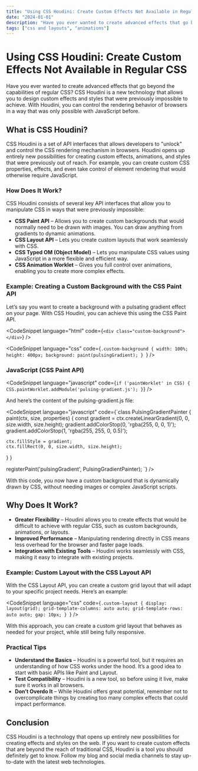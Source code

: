 ```yaml
---
title: "Using CSS Houdini: Create Custom Effects Not Available in Regular CSS"
date: "2024-01-01"
description: "Have you ever wanted to create advanced effects that go beyond the capabilities of regular CSS? CSS Houdini is a new technology that allows you to design custom effects and styles that were previously impossible to achieve. Learn how CSS Houdini can change the way you build websites."
tags: ["css and layouts", "animations"]
---
```


# Using CSS Houdini: Create Custom Effects Not Available in Regular CSS

Have you ever wanted to create advanced effects that go beyond the capabilities of regular CSS? CSS Houdini is a new technology that allows you to design custom effects and styles that were previously impossible to achieve. With Houdini, you can control the rendering behavior of browsers in a way that was only possible with JavaScript before.

## What is CSS Houdini?

CSS Houdini is a set of API interfaces that allows developers to "unlock" and control the CSS rendering mechanism in browsers. Houdini opens up entirely new possibilities for creating custom effects, animations, and styles that were previously out of reach. For example, you can create custom CSS properties, effects, and even take control of element rendering that would otherwise require JavaScript.

### How Does It Work?

CSS Houdini consists of several key API interfaces that allow you to manipulate CSS in ways that were previously impossible:

-   **CSS Paint API** – Allows you to create custom backgrounds that would normally need to be drawn with images. You can draw anything from gradients to dynamic animations.
-   **CSS Layout API** – Lets you create custom layouts that work seamlessly with CSS.
-   **CSS Typed OM (Object Model)** – Lets you manipulate CSS values using JavaScript in a more flexible and efficient way.
-   **CSS Animation Worklet** – Gives you full control over animations, enabling you to create more complex effects.

### Example: Creating a Custom Background with the CSS Paint API

Let’s say you want to create a background with a pulsating gradient effect on your page. With CSS Houdini, you can achieve this using the CSS Paint API.

<CodeSnippet language="html" code={`<div class="custom-background"></div>`} />

<CodeSnippet
    language="css"
    code={`.custom-background {
  width: 100%;
  height: 400px;
  background: paint(pulsingGradient);
}
`}
/>

### JavaScript (CSS Paint API)

<CodeSnippet
    language="javascript"
    code={`if ('paintWorklet' in CSS) {
  CSS.paintWorklet.addModule('pulsing-gradient.js');
}`}
/>

And here’s the content of the pulsing-gradient.js file:

<CodeSnippet language="javascript" code={`class PulsingGradientPainter {
  paint(ctx, size, properties) {
    const gradient = ctx.createLinearGradient(0, 0, size.width, size.height);
    gradient.addColorStop(0, 'rgba(255, 0, 0, 1)');
    gradient.addColorStop(1, 'rgba(255, 255, 0, 0.5)');

    ctx.fillStyle = gradient;
    ctx.fillRect(0, 0, size.width, size.height);

}
}

registerPaint('pulsingGradient', PulsingGradientPainter);
`} />

With this code, you now have a custom background that is dynamically drawn by CSS, without needing images or complex JavaScript scripts.

## Why Does It Work?

-   **Greater Flexibility** – Houdini allows you to create effects that would be difficult to achieve with regular CSS, such as custom backgrounds, animations, or layouts.
-   **Improved Performance** – Manipulating rendering directly in CSS means less overhead for the browser and faster page loads.
-   **Integration with Existing Tools** – Houdini works seamlessly with CSS, making it easy to integrate with existing projects.

### Example: Custom Layout with the CSS Layout API

With the CSS Layout API, you can create a custom grid layout that will adapt to your specific project needs. Here’s an example:

<CodeSnippet
    language="css"
    code={`.custom-layout {
  display: layout(grid);
  grid-template-columns: auto auto;
  grid-template-rows: auto auto;
  gap: 10px;
}
`}
/>

With this approach, you can create a custom grid layout that behaves as needed for your project, while still being fully responsive.

### Practical Tips

-   **Understand the Basics** – Houdini is a powerful tool, but it requires an understanding of how CSS works under the hood. It’s a good idea to start with basic APIs like Paint and Layout.
-   **Test Compatibility** – Houdini is a new tool, so before using it live, make sure it works in all browsers.
-   **Don’t Overdo It** – While Houdini offers great potential, remember not to overcomplicate things by creating too many complex effects that could impact performance.

## Conclusion

CSS Houdini is a technology that opens up entirely new possibilities for creating effects and styles on the web. If you want to create custom effects that are beyond the reach of traditional CSS, Houdini is a tool you should definitely get to know. Follow my blog and social media channels to stay up-to-date with the latest web technologies.
